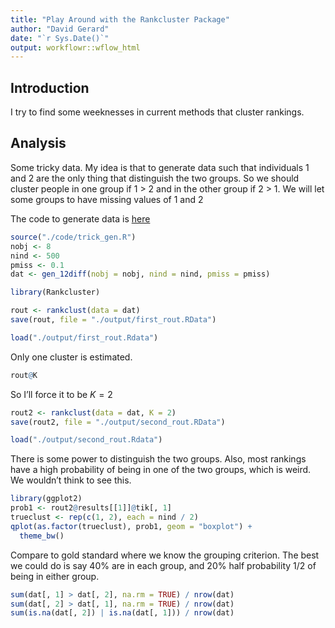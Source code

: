 ```yaml
---
title: "Play Around with the Rankcluster Package"
author: "David Gerard"
date: "`r Sys.Date()`"
output: workflowr::wflow_html
---
```


## Introduction

I try to find some weeknesses in current methods that cluster rankings.

## Analysis

Some tricky data. My idea is that to generate data such that individuals 1 and 2 are the only thing that distinguish the two groups. So we should cluster people in one group if 1 > 2 and in the other group if 2 > 1. We will let some groups to have missing values of 1 and 2


The code to generate data is [here](https://raw.githubusercontent.com/dcgerard/orderEDA/master/code/trick_gen.R)
```r
source("./code/trick_gen.R")
nobj <- 8
nind <- 500
pmiss <- 0.1
dat <- gen_12diff(nobj = nobj, nind = nind, pmiss = pmiss)
```


```r
library(Rankcluster)
```

```r
rout <- rankclust(data = dat)
save(rout, file = "./output/first_rout.RData")
```

```r
load("./output/first_rout.Rdata")
```


Only one cluster is estimated.
```r
rout@K
```

So I'll force it to be $K = 2$
```r
rout2 <- rankclust(data = dat, K = 2)
save(rout2, file = "./output/second_rout.RData")
```

```r
load("./output/second_rout.Rdata")
```

There is some power to distinguish the two groups. Also, most rankings have a high probability of being in one of the two groups, which is weird. We wouldn't think to see this.
```r
library(ggplot2)
prob1 <- rout2@results[[1]]@tik[, 1]
trueclust <- rep(c(1, 2), each = nind / 2)
qplot(as.factor(trueclust), prob1, geom = "boxplot") +
  theme_bw()
```

Compare to gold standard where we know the grouping criterion. The best we could do is say 40% are in each group, and 20% half probability 1/2 of being in either group.

```r
sum(dat[, 1] > dat[, 2], na.rm = TRUE) / nrow(dat)
sum(dat[, 2] > dat[, 1], na.rm = TRUE) / nrow(dat)
sum(is.na(dat[, 2]) | is.na(dat[, 1])) / nrow(dat)
```







